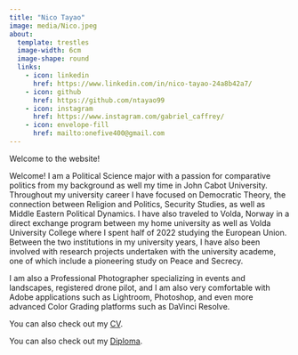 ```yaml
---
title: "Nico Tayao"
image: media/Nico.jpeg
about:
  template: trestles
  image-width: 6cm
  image-shape: round
  links:
    - icon: linkedin
      href: https://www.linkedin.com/in/nico-tayao-24a8b42a7/
    - icon: github
      href: https://github.com/ntayao99
    - icon: instagram
      href: https://www.instagram.com/gabriel_caffrey/
    - icon: envelope-fill
      href: mailto:onefive400@gmail.com
---
```


Welcome to the website!  

Welcome! I am a Political Science major with a passion for comparative politics from my background as well my time in John Cabot University. Throughout my university career I have focused on Democratic Theory, the connection between Religion and Politics, Security Studies, as well as Middle Eastern Political Dynamics. I have also traveled to Volda, Norway in a direct exchange program between my home university as well as Volda University College where I spent half of 2022 studying the European Union. Between the two institutions in my university years, I have also been involved with research projects undertaken with the university academe, one of which include a pioneering study on Peace and Secrecy.

I am also a Professional Photographer specializing in events and landscapes, registered drone pilot, and I am also very comfortable with Adobe applications such as Lightroom, Photoshop, and even more advanced Color Grading platforms such as DaVinci Resolve.

You can also check out my <a href="/CV/NicoTayao_CV.pdf" target="_blank">CV</a>.

You can also check out my <a href="/CV/DiplomaBA.pdf" target="_blank">Diploma</a>.